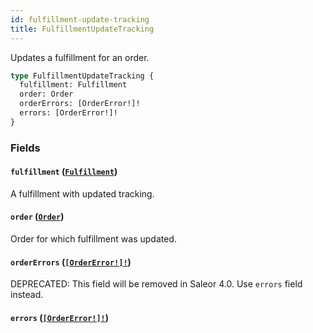 ```yaml
---
id: fulfillment-update-tracking
title: FulfillmentUpdateTracking
---
```


Updates a fulfillment for an order.

```graphql
type FulfillmentUpdateTracking {
  fulfillment: Fulfillment
  order: Order
  orderErrors: [OrderError!]!
  errors: [OrderError!]!
}
```

### Fields

#### `fulfillment` ([`Fulfillment`](/docs/developer/api-reference/objects/fulfillment))

A fulfillment with updated tracking.

#### `order` ([`Order`](/docs/developer/api-reference/objects/order))

Order for which fulfillment was updated.

#### `orderErrors` ([`[OrderError!]!`](/docs/developer/api-reference/objects/order-error))

<span class="badge badge--warning">DEPRECATED: This field will be removed in Saleor 4.0. Use `errors` field instead.</span>

#### `errors` ([`[OrderError!]!`](/docs/developer/api-reference/objects/order-error))
